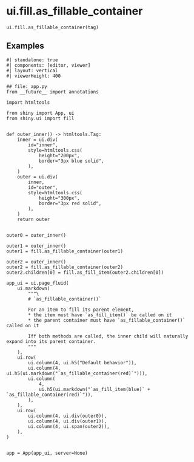 # ui.fill.as_fillable_container { #shiny.ui.fill.as_fillable_container }

`ui.fill.as_fillable_container(tag)`

## Examples



```shinylive-python
#| standalone: true
#| components: [editor, viewer]
#| layout: vertical
#| viewerHeight: 400

## file: app.py
from __future__ import annotations

import htmltools

from shiny import App, ui
from shiny.ui import fill


def outer_inner() -> htmltools.Tag:
    inner = ui.div(
        id="inner",
        style=htmltools.css(
            height="200px",
            border="3px blue solid",
        ),
    )
    outer = ui.div(
        inner,
        id="outer",
        style=htmltools.css(
            height="300px",
            border="3px red solid",
        ),
    )
    return outer


outer0 = outer_inner()

outer1 = outer_inner()
outer1 = fill.as_fillable_container(outer1)

outer2 = outer_inner()
outer2 = fill.as_fillable_container(outer2)
outer2.children[0] = fill.as_fill_item(outer2.children[0])

app_ui = ui.page_fluid(
    ui.markdown(
        """\
        # `as_fillable_container()`

        For an item to fill its parent element,
        * the item must have `as_fill_item()` be called on it
        * the parent container must have `as_fillable_container()` called on it

        Iff both methods are called, the inner child will naturally expand into its parent container.
        """
    ),
    ui.row(
        ui.column(4, ui.h5("Default behavior")),
        ui.column(4, ui.h5(ui.markdown("`as_fillable_container(red)`"))),
        ui.column(
            4,
            ui.h5(ui.markdown("`as_fill_item(blue)` + `as_fillable_container(red)`")),
        ),
    ),
    ui.row(
        ui.column(4, ui.div(outer0)),
        ui.column(4, ui.div(outer1)),
        ui.column(4, ui.span(outer2)),
    ),
)


app = App(app_ui, server=None)
```